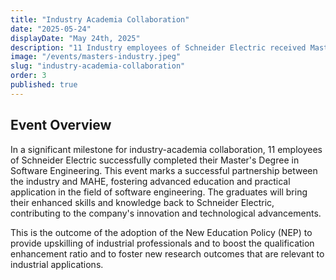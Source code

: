 ```yaml
---
title: "Industry Academia Collaboration"
date: "2025-05-24"
displayDate: "May 24th, 2025"
description: "11 Industry employees of Schneider Electric received Masters' Degree in Software Engineering."
image: "/events/masters-industry.jpeg"
slug: "industry-academia-collaboration"
order: 3
published: true
---
```


## Event Overview

In a significant milestone for industry-academia collaboration, 11 employees of Schneider Electric successfully completed their Master's Degree in Software Engineering. This event marks a successful partnership between the industry and MAHE, fostering advanced education and practical application in the field of software engineering. The graduates will bring their enhanced skills and knowledge back to Schneider Electric, contributing to the company's innovation and technological advancements.

This is the outcome of the adoption of the New Education Policy (NEP) to provide upskilling of industrial professionals and to boost the qualification enhancement ratio and to foster new research outcomes that are relevant to industrial applications.
